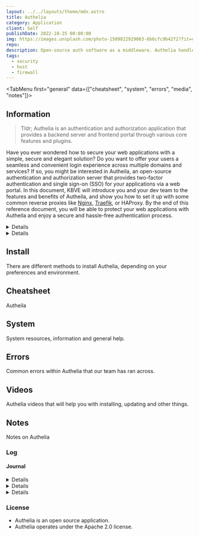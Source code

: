 ```yaml
---
layout: ../../layouts/theme/mdx.astro
title: Authelia
category: Application
client: Self
publishDate: 2022-10-25 00:00:00
img: https://images.unsplash.com/photo-1509822929063-6b6cfc9b42f2?fit=crop&w=1400&h=700&q=75
repo:
description: Open-source auth software as a middleware. Authelia handles the authentication and authorization of the user/entity, allowing to secure access outside the scope of the application and provides a unique firewall-like access terminal.
tags:
  - security
  - host
  - firewall
---
```



<TabMenu first="general" data={["cheatsheet", "system", "errors", "media", "notes"]}>
  <TabData tail="block" data="general">

## Information

> Tldr; Authelia is an authentication and authorization application that provides a backend server and frontend portal through various core features and plugins.

Have you ever wondered how to secure your web applications with a simple, secure and elegant solution?
Do you want to offer your users a seamless and convenient login experience across multiple domains and services?
If so, you might be interested in Autheila, an open-source authentication and authorization server that provides two-factor authentication and single sign-on (SSO) for your applications via a web portal.
In this document, KBVE will introduce you and your dev team to the features and benefits of Autheila, and show you how to set it up with some common reverse proxies like [Nginx](https://kbve.com/application/nginx), [Traefik](https://kbve.com/application/traefik), or HAProxy.
By the end of this reference document, you will be able to protect your web applications with Autheila and enjoy a secure and hassle-free authentication process.

<Details data="Metaphor for Autheila">

### Metaphor

Autheila is a gatekeeper!
Autheila acts as a gatekeeper for your web applications, allowing or denying access based on your authentication and authorization policies.
It also provides a single key for your users to unlock multiple gates, saving them time and hassle.
Autheila is like a smart and reliable gatekeeper that keeps your web applications safe and user-friendly.

</Details>

<Details data="Autheila for a 5yr old!">
### 5

Imagine you have a lot of toys that you like to play with on different websites.
Some of them are your own toys, and some of them are shared with your friends.
You do not want anyone else to take or break your toys, so you need a way to keep them safe.
Autheila is like a special friend who helps you do that.
Autheila asks you for your name and a secret code every time you want to play with your toys.
Sometimes, Autheila also asks you for another secret code that only you know or have.
This way, Autheila makes sure that it is really you and not someone else who wants to play with your toys.
Autheila also remembers your name and secret codes for all the websites, so you don’t have to type them again and again.
You just have to tell Autheila once, and then you can play with any toy you want.
Autheila is like a smart and helpful friend who protects your toys and makes it easy for you to play with them.

</Details>

## Install

There are different methods to install Authelia, depending on your preferences and environment.

</TabData>

<TabData data="cheatsheet">

## Cheatsheet

Autheila

</TabData>

<TabData data="system">

## System

System resources, information and general help.


</TabData>

<TabData data="errors">

## Errors

Common errors within Authelia that our team has ran across.

</TabData>

<TabData data="media">

## Videos

Authelia videos that will help you with installing, updating and other things.

</TabData>

<TabData data="notes">

## Notes

Notes on Authelia

### Log

#### Journal

<Details data="2023-04-15">Added a test case for the tab system. Looking to see if there might be any other issues when building out the system.</Details>
<Details data="2023-04-11">Added a quick details component to make the page a bit less clustered</Details>
<Details data="2023-04-10">General Authelia information and concepts.</Details>

### License

- Authelia is an open source application.
- Authelia operates under the Apache 2.0 license.

<N ns="ads" template="mdx2" id="ezoic" />

</TabData>
</TabMenu>
